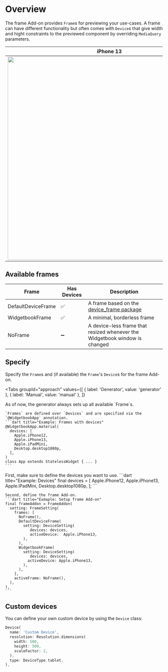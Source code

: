 # Overview

The frame Add-on provides `Frame`s for previewing your use-cases.
A frame can have different functionality but often comes with `Device`s that give width and hight constraints to the previewed component by overriding `MediaQuery` parameters. 

iPhone 13             |  iPad Mini
:-------------------------:|:-------------------------:
<Image zoom src="/assets/add-ons/frames/devices/iPhone-13.png" height="650" />  |  <Image zoom src="/assets/add-ons/frames/devices/iPad-mini.png" height="650" />

## Available frames

| Frame              | Has Devices | Description |
| ------------------ | ----------- | ----------- |
| DefaultDeviceFrame | ✅ | A frame based on the [device_frame package](https://pub.dev/packages/device_frame) |
| WidgetbookFrame    | ✅ | A minimal, borderless frame |
| NoFrame            | ➖ | A device-less frame that resized whenever the Widgetbook window is changed |

## Specify

Specify the `Frame`s and (if available) the `Frame`'s `Device`s for the frame Add-on.

<Tabs
  groupId="approach"
  values={[
    { label: 'Generator', value: 'generator' },
    { label: 'Manual', value: 'manual' },
  ]}
>
  <TabItem value="generator">
    <Warning>
      As of now, the generator always sets up all available `Frame`s. 
    </Warning>

    `Frames` are defined over `Devices` and are specified via the `@WidgetbookApp` annotation.
    ```dart title="Example: Frames with devices"
    @WidgetbookApp.material(
      devices: [
        Apple.iPhone12,
        Apple.iPhone13,
        Apple.iPadMini,
        Desktop.desktop1080p,
      ],
    )
    class App extends StatelessWidget { ... }
    ```
  </TabItem>
  <TabItem value="manual">
    First, make sure to define the devices you want to use.
    ```dart title="Example: Devices"
    final devices = [
      Apple.iPhone12,
      Apple.iPhone13,
      Apple.iPadMini,
      Desktop.desktop1080p,
    ];
    ```

    Second, define the frame Add-on.
    ```dart title="Exmaple: Setup frame Add-on"
    final frameAddon = FrameAddon(
      setting: FrameSetting(
        frames: [
          NoFrame(),
          DefaultDeviceFrame(
            setting: DeviceSetting(
               devices: devices,
               activeDevice:  Apple.iPhone13,
            ),
          ),
          WidgetbookFrame(
            setting: DeviceSetting(
               devices: devices,
              activeDevice: Apple.iPhone13,
            ),
          ),          
        ],
        activeFrame: NoFrame(),
      ),
    ),
    ```
  </TabItem>
</Tabs>

## Custom devices

You can define your own custom device by using the `Device` class:

```dart
Device(
  name: 'Custom Device',
  resolution: Resolution.dimensions(
    width: 500,
    height: 500,
    scaleFactor: 2,
  ),
  type: DeviceType.tablet,
),
```